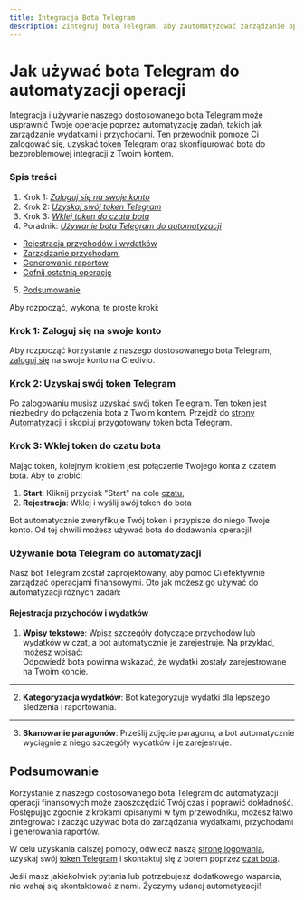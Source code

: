```yaml
---
title: Integracja Bota Telegram
description: Zintegruj bota Telegram, aby zautomatyzować zarządzanie operacjami w aplikacji
---
```



# Jak używać bota Telegram do automatyzacji operacji

Integracja i używanie naszego dostosowanego bota Telegram może usprawnić Twoje operacje poprzez automatyzację zadań, takich jak zarządzanie wydatkami i przychodami. Ten przewodnik pomoże Ci zalogować się, uzyskać token Telegram oraz skonfigurować bota do bezproblemowej integracji z Twoim kontem.

### Spis treści

1. Krok 1: _[Zaloguj się na swoje konto](#zaloguj-się-na-swoje-konto)_
2. Krok 2: _[Uzyskaj swój token Telegram](#uzyskaj-swój-token-telegram)_
3. Krok 3: _[Wklej token do czatu bota](#wklej-token-do-czatu-bota)_
4. Poradnik: _[Używanie bota Telegram do automatyzacji](#używanie-bota-telegram-do-automatyzacji)_

- [Rejestracja przychodów i wydatków](#rejestracja-przychodów-i-wydatków)
- [Zarządzanie przychodami](#zarządzanie-przychodami)
- [Generowanie raportów](#generowanie-raportów)
- [Cofnij ostatnią operację](#cofnij-ostatnią-operację)

5. [Podsumowanie](#podsumowanie)

Aby rozpocząć, wykonaj te proste kroki:

### Krok 1: Zaloguj się na swoje konto

Aby rozpocząć korzystanie z naszego dostosowanego bota Telegram, [zaloguj się](https://credivio.vercel.app/sign-in) na swoje konto na Credivio.

### Krok 2: Uzyskaj swój token Telegram

Po zalogowaniu musisz uzyskać swój token Telegram. Ten token jest niezbędny do połączenia bota z Twoim kontem. Przejdź do [strony Automatyzacji](https://credivio.vercel.app/automations) i skopiuj przygotowany token bota Telegram.

### Krok 3: Wklej token do czatu bota

Mając token, kolejnym krokiem jest połączenie Twojego konta z czatem bota. Aby to zrobić:

1. **Start**: Kliknij przycisk "Start" na dole [czatu](https://web.telegram.org/k/#@CredivioBot),
2. **Rejestracja**: Wklej i wyślij swój token do bota

Bot automatycznie zweryfikuje Twój token i przypisze do niego Twoje konto. Od tej chwili możesz używać bota do dodawania operacji!

### Używanie bota Telegram do automatyzacji

Nasz bot Telegram został zaprojektowany, aby pomóc Ci efektywnie zarządzać operacjami finansowymi. Oto jak możesz go używać do automatyzacji różnych zadań:

#### Rejestracja przychodów i wydatków

1. **Wpisy tekstowe**: Wpisz szczegóły dotyczące przychodów lub wydatków w czat, a bot automatycznie je zarejestruje. Na przykład, możesz wpisać: <div className="my-4"><Copyable content="Wydałem 50 zł na zakupy" /></div> Odpowiedź bota powinna wskazać, że wydatki zostały zarejestrowane na Twoim koncie.

---

2. **Kategoryzacja wydatków**: Bot kategoryzuje wydatki dla lepszego śledzenia i raportowania.

---

3. **Skanowanie paragonów**: Prześlij zdjęcie paragonu, a bot automatycznie wyciągnie z niego szczegóły wydatków i je zarejestruje.

## Podsumowanie

Korzystanie z naszego dostosowanego bota Telegram do automatyzacji operacji finansowych może zaoszczędzić Twój czas i poprawić dokładność. Postępując zgodnie z krokami opisanymi w tym przewodniku, możesz łatwo zintegrować i zacząć używać bota do zarządzania wydatkami, przychodami i generowania raportów.

W celu uzyskania dalszej pomocy, odwiedź naszą [stronę logowania](https://credivio.vercel.app/sign-in), uzyskaj swój [token Telegram](https://credivio.vercel.app/automations) i skontaktuj się z botem poprzez [czat bota](https://web.telegram.org/k/#@CredivioBot).

Jeśli masz jakiekolwiek pytania lub potrzebujesz dodatkowego wsparcia, nie wahaj się skontaktować z nami. Życzymy udanej automatyzacji!
